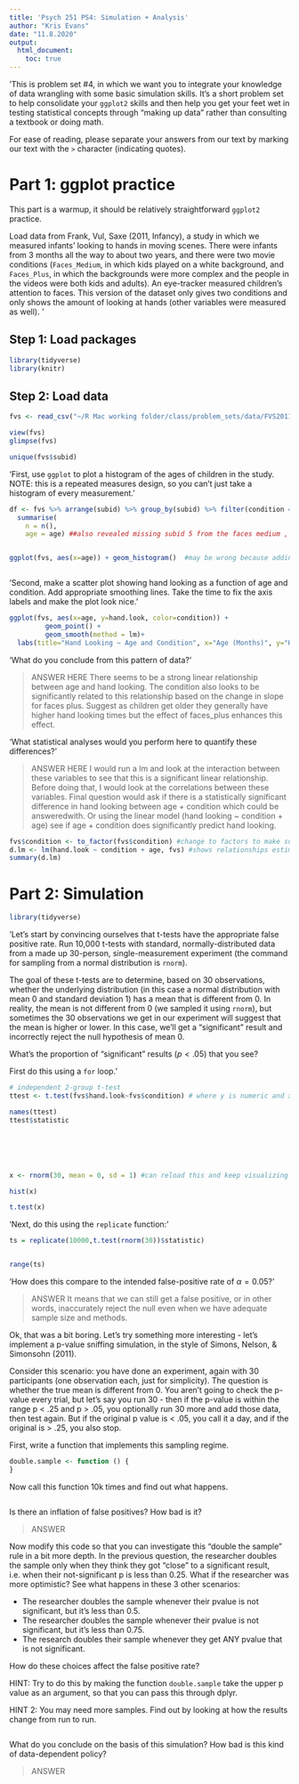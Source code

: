 ```yaml
---
title: 'Psych 251 PS4: Simulation + Analysis'
author: "Kris Evans"
date: "11.8.2020"
output: 
  html_document:
    toc: true
---
```





'This is problem set #4, in which we want you to integrate your knowledge of data wrangling with some basic simulation skills. It's a short problem set to help consolidate your `ggplot2` skills and then help you get your feet wet in testing statistical concepts through "making up data" rather than consulting a textbook or doing math. 

For ease of reading, please separate your answers from our text by marking our text with the `>` character (indicating quotes). 

# Part 1: ggplot practice

This part is a warmup, it should be relatively straightforward `ggplot2` practice.

Load data from Frank, Vul, Saxe (2011, Infancy), a study in which we measured infants' looking to hands in moving scenes. There were infants from 3 months all the way to about two years, and there were two movie conditions (`Faces_Medium`, in which kids played on a white background, and `Faces_Plus`, in which the backgrounds were more complex and the people in the videos were both kids and adults). An eye-tracker measured children's attention to faces. This version of the dataset only gives two conditions and only shows the amount of looking at hands (other variables were measured as well). '



## Step 1: Load packages

```r
library(tidyverse) 
library(knitr) 

```

## Step 2: Load data

```r

fvs <- read_csv("~/R Mac working folder/class/problem_sets/data/FVS2011-hands.csv")

view(fvs)
glimpse(fvs)

unique(fvs$subid)
```

'First, use `ggplot` to plot a histogram of the ages of children in the study. NOTE: this is a repeated measures design, so you can't just take a histogram of every measurement. '

```r

df <- fvs %>% arrange(subid) %>% group_by(subid) %>% filter(condition == 'Faces_Medium') %>%
  summarise(
    n = n(),
    age = age) ##also revealed missing subid 5 from the faces medium , missing p 5 and 105


ggplot(fvs, aes(x=age)) + geom_histogram()  #may be wrong because adding in duplicates ages per participant - how to get only 1 age per subid?



```

'Second, make a scatter plot showing hand looking as a function of age and condition. Add appropriate smoothing lines. Take the time to fix the axis labels and make the plot look nice.'

```r

ggplot(fvs, aes(x=age, y=hand.look, color=condition)) + 
         geom_point() + 
         geom_smooth(method = lm)+
  labs(title="Hand Looking ~ Age and Condition", x="Age (Months)", y="Hand Looking Time")
```

'What do you conclude from this pattern of data?'

> ANSWER HERE
There seems to be a strong linear relationship between age and hand looking. The condition also looks to be significantly related to this relationship based on the change in slope for faces plus. Suggest as children get older they generally have higher hand looking times but the effect of faces_plus enhances this effect. 

'What statistical analyses would you perform here to quantify these differences?'

> ANSWER HERE
I would run a lm and look at the interaction between these variables to see that this is a significant linear relationship. Before doing that, I would look at the correlations between these variables. Final question would ask if there is a statistically significant difference in hand looking between age + condition which could be answeredwith. Or using the linear model (hand looking ~ condition + age) see if age + condition does significantly predict hand looking.


```r
fvs$condition <- to_factor(fvs$condition) #change to factors to make sure but R reads it ame, still significant with faces plus condition and age
d.lm <- lm(hand.look ~ condition + age, fvs) #shows relationships estimated from above
summary(d.lm)

```


# Part 2: Simulation

```r
library(tidyverse)
```

'Let's start by convincing ourselves that t-tests have the appropriate false positive rate. Run 10,000 t-tests with standard, normally-distributed data from a made up 30-person, single-measurement experiment (the command for sampling from a normal distribution is `rnorm`).

The goal of these t-tests are to determine, based on 30 observations, whether the underlying distribution (in this case a normal distribution with mean 0 and standard deviation 1) has a mean that is different from 0. In reality, the mean is not different from 0 (we sampled it using `rnorm`), but sometimes the 30 observations we get in our experiment will suggest that the mean is higher or lower. In this case, we'll get a "significant" result and incorrectly reject the null hypothesis of mean 0.

What's the proportion of "significant" results ($p < .05$) that you see?

First do this using a `for` loop.'

```r

# independent 2-group t-test
ttest <- t.test(fvs$hand.look~fvs$condition) # where y is numeric and x is a binary factor - is there a sig diff in means between groups? - yes we can reject the null

names(ttest)
ttest$statistic






x <- rnorm(30, mean = 0, sd = 1) #can reload this and keep visualizing the changes in histogram of means

hist(x)

t.test(x)

```

'Next, do this using the `replicate` function:'

```r

ts = replicate(10000,t.test(rnorm(30))$statistic)


range(ts)
```

'How does this compare to the intended false-positive rate of $\alpha=0.05$?'

> ANSWER
It means that we can still get a false positive, or in other words, inaccurately reject the null even when we have adequate sample size and methods.



Ok, that was a bit boring. Let's try something more interesting - let's implement a p-value sniffing simulation, in the style of Simons, Nelson, & Simonsohn (2011).

Consider this scenario: you have done an experiment, again with 30 participants (one observation each, just for simplicity). The question is whether the true mean is different from 0. You aren't going to check the p-value every trial, but let's say you run 30 - then if the p-value is within the range p < .25 and p > .05, you optionally run 30 more and add those data, then test again. But if the original p value is < .05, you call it a day, and if the original is > .25, you also stop.  

First, write a function that implements this sampling regime.

```r
double.sample <- function () {
}
```

Now call this function 10k times and find out what happens. 

```r
```

Is there an inflation of false positives? How bad is it?

> ANSWER

Now modify this code so that you can investigate this "double the sample" rule in a bit more depth. In the previous question, the researcher doubles the sample only when they think they got "close" to a significant result, i.e. when their not-significant p is less than 0.25. What if the researcher was more optimistic? See what happens in these 3 other scenarios:

* The researcher doubles the sample whenever their pvalue is not significant, but it's less than 0.5.
* The researcher doubles the sample whenever their pvalue is not significant, but it's less than 0.75.
* The research doubles their sample whenever they get ANY pvalue that is not significant.

How do these choices affect the false positive rate?

HINT: Try to do this by making the function `double.sample` take the upper p value as an argument, so that you can pass this through dplyr.

HINT 2: You may need more samples. Find out by looking at how the results change from run to run.

```r
```

What do you conclude on the basis of this simulation? How bad is this kind of data-dependent policy?

> ANSWER
